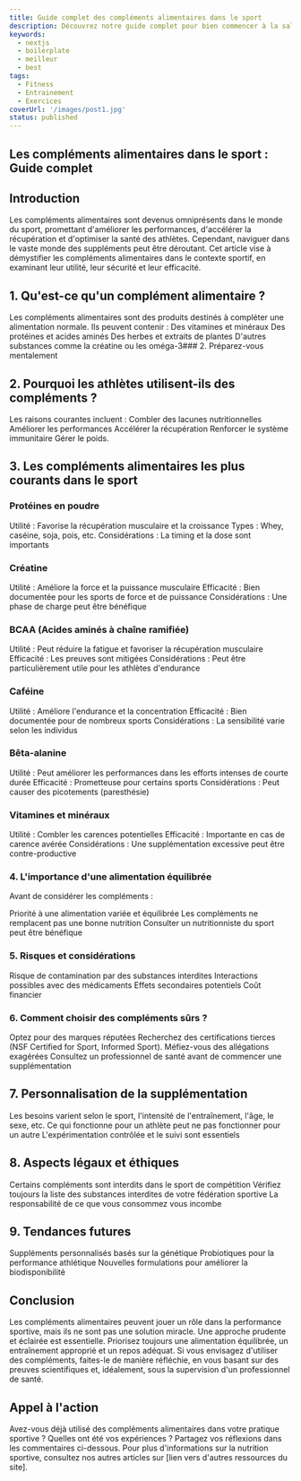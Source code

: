 ```yaml
---
title: Guide complet des compléments alimentaires dans le sport 
description: Découvrez notre guide complet pour bien commencer à la salle de sport. Conseils pratiques, erreurs à éviter et astuces pour rester motivé, tout ce qu'il faut savoir pour transformer votre première expérience en réussite !
keywords:
  - nextjs
  - boilerplate
  - meilleur
  - best
tags:
  - Fitness
  - Entrainement
  - Exercices
coverUrl: '/images/post1.jpg'
status: published
---
```

## Les compléments alimentaires dans le sport : Guide complet

## Introduction

Les compléments alimentaires sont devenus omniprésents dans le monde du sport, promettant d'améliorer les performances, d'accélérer la récupération et d'optimiser la santé des athlètes. Cependant, naviguer dans le vaste monde des suppléments peut être déroutant. Cet article vise à démystifier les compléments alimentaires dans le contexte sportif, en examinant leur utilité, leur sécurité et leur efficacité.

## 1. Qu'est-ce qu'un complément alimentaire ?

Les compléments alimentaires sont des produits destinés à compléter une alimentation normale. Ils peuvent contenir :
Des vitamines et minéraux Des protéines et acides aminés Des herbes et extraits de plantes D'autres substances comme la créatine ou les oméga-3### 2. Préparez-vous mentalement

## 2. Pourquoi les athlètes utilisent-ils des compléments ?

Les raisons courantes incluent :
Combler des lacunes nutritionnelles Améliorer les performances Accélérer la récupération Renforcer le système immunitaire Gérer le poids.

## 3. Les compléments alimentaires les plus courants dans le sport

### Protéines en poudre

Utilité : Favorise la récupération musculaire et la croissance Types : Whey, caséine, soja, pois, etc. Considérations : La timing et la dose sont importants

### Créatine

Utilité : Améliore la force et la puissance musculaire Efficacité : Bien documentée pour les sports de force et de puissance Considérations : Une phase de charge peut être bénéfique

### BCAA (Acides aminés à chaîne ramifiée)

Utilité : Peut réduire la fatigue et favoriser la récupération musculaire Efficacité : Les preuves sont mitigées Considérations : Peut être particulièrement utile pour les athlètes d'endurance

### Caféine

Utilité : Améliore l'endurance et la concentration Efficacité : Bien documentée pour de nombreux sports Considérations : La sensibilité varie selon les individus

### Bêta-alanine

Utilité : Peut améliorer les performances dans les efforts intenses de courte durée Efficacité : Prometteuse pour certains sports Considérations : Peut causer des picotements (paresthésie)

### Vitamines et minéraux

Utilité : Combler les carences potentielles Efficacité : Importante en cas de carence avérée Considérations : Une supplémentation excessive peut être contre-productive

### 4. L'importance d'une alimentation équilibrée

Avant de considérer les compléments :

Priorité à une alimentation variée et équilibrée Les compléments ne remplacent pas une bonne nutrition Consulter un nutritionniste du sport peut être bénéfique

### 5. Risques et considérations

Risque de contamination par des substances interdites Interactions possibles avec des médicaments Effets secondaires potentiels Coût financier

### 6. Comment choisir des compléments sûrs ?

Optez pour des marques réputées Recherchez des certifications tierces (NSF Certified for Sport, Informed Sport). Méfiez-vous des allégations exagérées Consultez un professionnel de santé avant de commencer une supplémentation

## 7. Personnalisation de la supplémentation

Les besoins varient selon le sport, l'intensité de l'entraînement, l'âge, le sexe, etc. Ce qui fonctionne pour un athlète peut ne pas fonctionner pour un autre L'expérimentation contrôlée et le suivi sont essentiels

## 8. Aspects légaux et éthiques

Certains compléments sont interdits dans le sport de compétition Vérifiez toujours la liste des substances interdites de votre fédération sportive La responsabilité de ce que vous consommez vous incombe

## 9. Tendances futures

Suppléments personnalisés basés sur la génétique Probiotiques pour la performance athlétique Nouvelles formulations pour améliorer la biodisponibilité

## Conclusion

Les compléments alimentaires peuvent jouer un rôle dans la performance sportive, mais ils ne sont pas une solution miracle. Une approche prudente et éclairée est essentielle. Priorisez toujours une alimentation équilibrée, un entraînement approprié et un repos adéquat. Si vous envisagez d'utiliser des compléments, faites-le de manière réfléchie, en vous basant sur des preuves scientifiques et, idéalement, sous la supervision d'un professionnel de santé.

## Appel à l'action

Avez-vous déjà utilisé des compléments alimentaires dans votre pratique sportive ? Quelles ont été vos expériences ? Partagez vos réflexions dans les commentaires ci-dessous. Pour plus d'informations sur la nutrition sportive, consultez nos autres articles sur [lien vers d'autres ressources du site].

<style jsx>{`
  h1,
  h2,
  h3,
  p {
    color: white !important;
  }
`}
</style>
